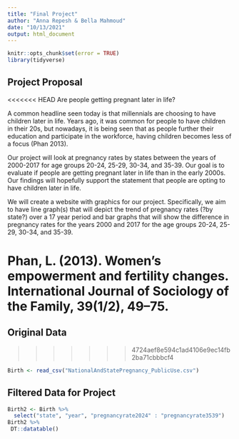 ```yaml
---
title: "Final Project"
author: "Anna Repesh & Bella Mahmoud"
date: "10/13/2021"
output: html_document
---
```


```r
knitr::opts_chunk$set(error = TRUE)
library(tidyverse)
```

## Project Proposal

<<<<<<< HEAD
Are people getting pregnant later in life?

A common headline seen today is that millennials are choosing to have children later in life. Years ago, it was common for people to have children in their 20s, but nowadays, it is being seen that as people further their education and participate in the workforce, having children becomes less of a focus (Phan 2013). 

Our project will look at pregnancy rates by states between the years of 2000-2017 for age groups 20-24, 25-29, 30-34, and 35-39. Our goal is to evaluate if people are getting pregnant later in life than in the early 2000s. Our findings will hopefully support the statement that people are opting to have children later in life. 

We will create a website with graphics for our project. Specifically, we aim to have line graph(s) that will depict the trend of pregnancy rates (?by state?) over a 17 year period and bar graphs that will show the difference in pregnancy rates for the years 2000 and 2017 for the age groups 20-24, 25-29, 30-34, and 35-39.

Phan, L. (2013). Women’s empowerment and fertility changes. International Journal of Sociology of the Family, 39(1/2), 49–75.
=======
## Original Data
>>>>>>> 4724aef8e594c1ad4106e9ec14fb2ba71cbbbcf4
```r
Birth <- read_csv("NationalAndStatePregnancy_PublicUse.csv")

```

## Filtered Data for Project

```r
Birth2 <- Birth %>%
  select("state", "year", "pregnancyrate2024" : "pregnancyrate3539")
Birth2 %>%
 DT::datatable()
```  


